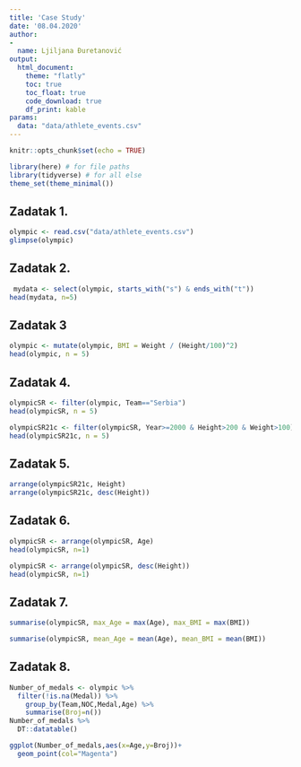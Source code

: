 ```yaml
---
title: 'Case Study'
date: '08.04.2020'
author:
- 
  name: Ljiljana Đuretanović
output: 
  html_document:
    theme: "flatly"
    toc: true
    toc_float: true
    code_download: true
    df_print: kable
params:
  data: "data/athlete_events.csv"
---  
```


```r
knitr::opts_chunk$set(echo = TRUE)
```

```r
library(here) # for file paths
library(tidyverse) # for all else
theme_set(theme_minimal())
```

## Zadatak 1.
```r
olympic <- read.csv("data/athlete_events.csv")
glimpse(olympic)
```

## Zadatak 2.

```r
 mydata <- select(olympic, starts_with("s") & ends_with("t"))
head(mydata, n=5)
```

## Zadatak 3

```r
olympic <- mutate(olympic, BMI = Weight / (Height/100)^2) 
head(olympic, n = 5)
```

## Zadatak 4.

```r
olympicSR <- filter(olympic, Team=="Serbia")
head(olympicSR, n = 5)
```

```r
olympicSR21c <- filter(olympicSR, Year>=2000 & Height>200 & Weight>100)
head(olympicSR21c, n = 5)
```

##  Zadatak 5.

```r
arrange(olympicSR21c, Height)
arrange(olympicSR21c, desc(Height))
```
## Zadatak 6.

```r
olympicSR <- arrange(olympicSR, Age)
head(olympicSR, n=1)

olympicSR <- arrange(olympicSR, desc(Height))
head(olympicSR, n=1)
```

## Zadatak 7.

```r
summarise(olympicSR, max_Age = max(Age), max_BMI = max(BMI))

summarise(olympicSR, mean_Age = mean(Age), mean_BMI = mean(BMI))
```

## Zadatak 8.

```r
Number_of_medals <- olympic %>% 
  filter(!is.na(Medal)) %>% 
    group_by(Team,NOC,Medal,Age) %>% 
    summarise(Broj=n())
Number_of_medals %>% 
  DT::datatable()
```

```r

ggplot(Number_of_medals,aes(x=Age,y=Broj))+
  geom_point(col="Magenta")
```